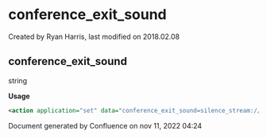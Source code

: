 
# conference_exit_sound 

 Created by  Ryan Harris, last modified on 2018.02.08

## conference_exit_sound

string

**Usage**

```xml
<action application="set" data="conference_exit_sound=silence_stream://10"/>
```

Document generated by Confluence on nov 11, 2022 04:24
